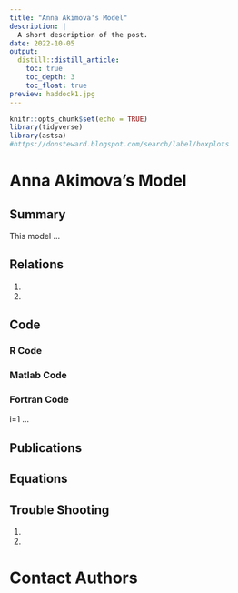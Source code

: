 ```yaml
---
title: "Anna Akimova's Model"
description: |
  A short description of the post.
date: 2022-10-05
output:
  distill::distill_article:
    toc: true
    toc_depth: 3
    toc_float: true
preview: haddock1.jpg
---
```


```r
knitr::opts_chunk$set(echo = TRUE)
library(tidyverse)
library(astsa)
#https://donsteward.blogspot.com/search/label/boxplots
```
# Anna Akimova's Model 

## Summary

This model ...

## Relations

1)
2)

## Code

### R Code

### Matlab Code

### Fortran Code
i=1
...

## Publications

## Equations

## Trouble Shooting

1)
2)

# Contact Authors